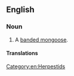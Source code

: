 ==English==

===Noun===
{{en-noun}}

# {{lb|en|rare}} A [[banded mongoose]].

====Translations====
{{trans-see|banded mongoose}}

[[Category:en:Herpestids]]